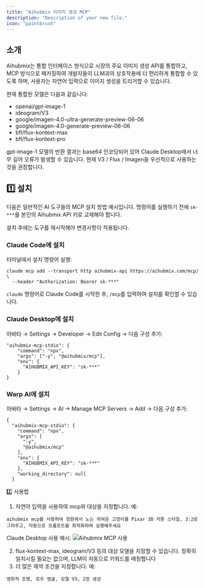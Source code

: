 ```yaml
---
title: "Aihubmix 이미지 생성 MCP"
description: "Description of your new file."
icon: "paintbrush"
---
```


## 소개

Aihubmix는 통합 인터페이스 방식으로 시장의 주요 이미지 생성 API를 통합하고, MCP 방식으로 패키징하여 개발자들이 LLM과의 상호작용에 더 편리하게 통합할 수 있도록 하며, 사용자는 자연어 입력으로 이미지 생성을 트리거할 수 있습니다.

현재 통합된 모델은 다음과 같습니다:

- openai/gpt-image-1
- ideogram/V3
- google/imagen-4.0-ultra-generate-preview-06-06
- google/imagen-4.0-generate-preview-06-06
- bfl/flux-kontext-max
- bfl/flux-kontext-pro


<Note>
  gpt-image-1 모델의 반환 결과는 base64 인코딩되어 있어 Claude Desktop에서 너무 길어 오류가 발생할 수 있습니다. 현재 V3 / Flux / Imagen을 우선적으로 사용하는 것을 권장합니다.
</Note>

## 1️⃣ 설치

다음은 일반적인 AI 도구들의 MCP 설치 방법 예시입니다. 명령어를 실행하기 전에 `sk-***`를 본인의 Aihubmix API 키로 교체해야 합니다.

설치 후에는 도구를 재시작해야 변경사항이 적용됩니다.

### Claude Code에 설치

터미널에서 설치 명령어 실행:

```shell
claude mcp add --transport http aihubmix-api https://aihubmix.com/mcp/ \
  --header "Authorization: Bearer sk-***" 
```

`claude` 명령어로 Claude Code를 시작한 후, `/mcp`를 입력하여 설치를 확인할 수 있습니다.

### Claude Desktop에 설치

아바타 → Settings → Developer → Edit Config → 다음 구성 추가:

```shell
"aihubmix-mcp-stdio": {
    "command": "npx",
    "args": ["-y", "@aihubmix/mcp"],
    "env": {
      "AIHUBMIX_API_KEY": "sk-***"
    }
}
```

### Warp AI에 설치

아바타 → Settings → AI → Manage MCP Servers → Add → 다음 구성 추가:

```shell
{
  "aihubmix-mcp-stdio": {
    "command": "npx",
    "args": [
      "-y",
      "@aihubmix/mcp"
    ],
    "env": {
      "AIHUBMIX_API_KEY": "sk-***"
    },
    "working_directory": null
  }
```

2️⃣ 사용법

1. 자연어 입력을 사용하여 mcp와 대상을 지정합니다. 예:
```shell prompt
aihubmix mcp를 사용하여 정원에서 노는 귀여운 고양이를 Pixar 3D 카툰 스타일, 3:2로 그려주고, 자동으로 프롬프트를 최적화하여 실행해주세요
```
Claude Desktop 사용 예시:
![Aihubmix MCP 사용](../../public/cn/aihubmix-mcp.png)  

2. flux-kontext-max, ideogram/V3 등의 대상 모델을 지정할 수 있습니다. 정확히 일치시킬 필요는 없으며, LLM이 자동으로 키워드를 매칭합니다
3. 더 많은 제약 조건을 지정합니다. 예:
```shell prompt
영화적 조명, 로우 앵글, 모델 V3, 2장 생성
```